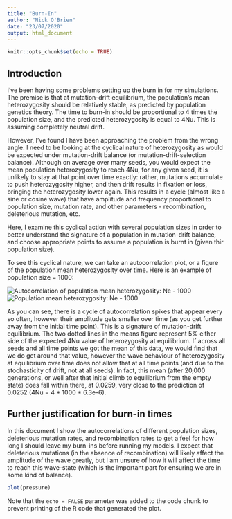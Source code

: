 ```yaml
---
title: "Burn-In"
author: "Nick O'Brien"
date: "23/07/2020"
output: html_document
---
```


```r
knitr::opts_chunk$set(echo = TRUE)
```

## Introduction

I've been having some problems setting up the burn in for my simulations. The premise is that at mutation-drift equilibrium, the population's mean heterozygosity should be relatively stable, as predicted by population genetics theory. The time to burn-in should be proportional to 4 times the population size, and the predicted heterozygosity is equal to 4Nu. This is assuming completely neutral drift. 

However, I've found I have been approaching the problem from the wrong angle: I need to be looking at the cyclical nature of heterozygosity as would be expected under mutation-drift balance (or mutation-drift-selection balance). Although on average over many seeds, you would expect the mean population heterozygosity to reach 4Nu, for any given seed, it is unlikely to stay at that point over time exactly: rather, mutations accumulate to push heterozygosity higher, and then drift results in fixation or loss, bringing the heterozygosity lower again. This results in a cycle (almost like a sine or cosine wave) that have amplitude and frequency proportional to population size, mutation rate, and other parameters - recombination, deleterious mutation, etc.

Here, I examine this cyclical action with several population sizes in order to better understand the signature of a population in mutation-drift balance, and choose appropriate points to assume a population is burnt in (given thir population size).

To see this cyclical nature, we can take an autocorrelation plot, or a figure of the population mean heterozygosity over time. Here is an example of population size = 1000:

![Autocorrelation of population mean heterozygosity: Ne - 1000](Z:/Documents/GitHub/Genetic-Architecture-in-SLiM/src/SLiM/autocorr_Ne1000_example.png)
![Population mean heterozygosity: Ne - 1000](Z:/Documents/GitHub/Genetic-Architecture-in-SLiM/src/SLiM/meanH_Ne1000_example.png)

As you can see, there is a cycle of autocorrelation spikes that appear every so often, however their amplitude gets smaller over time (as you get further away from the initial time point). This is a signature of mutation-drift equilibrium. The two dotted lines in the means figure represent 5% either side of the expected 4Nu value of heterozygosity at equilibrium. If across all seeds and all time points we got the mean of this data, we would find that we do get around that value, however the wave behaviour of heterozygosity at equilibrium over time does not allow that at all time points (and due to the stochasticity of drift, not at all seeds).
In fact, this mean (after 20,000 generations, or well after that initial climb to equilibrium from the empty state) does fall within there, at 0.0259, very close to the prediction of 0.0252 (4Nu = 4 * 1000 * 6.3e-6).

## Further justification for burn-in times

In this document I show the autocorrelations of different population sizes, deleterious mutation rates, and recombination rates to get a feel for how long I should leave my burn-ins before running my models.
I expect that deleterious mutations (in the absence of recombination) will likely affect the amplitude of the wave greatly, but I am unsure of how it will affect the time to reach this wave-state (which is the important part for ensuring we are in some kind of balance).

```r
plot(pressure)
```

Note that the `echo = FALSE` parameter was added to the code chunk to prevent printing of the R code that generated the plot.
